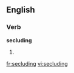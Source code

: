 
==English==

===Verb===
'''secluding'''

# {{present participle of|[[seclude]]}}

[[fr:secluding]]
[[vi:secluding]]